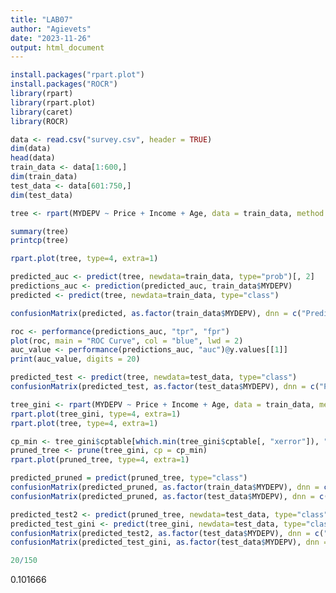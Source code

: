 ```yaml
---
title: "LAB07"
author: "Agievets"
date: "2023-11-26"
output: html_document
---
```

```r
install.packages("rpart.plot")
install.packages("ROCR")
library(rpart)
library(rpart.plot)
library(caret)
library(ROCR)
```
```r
data <- read.csv("survey.csv", header = TRUE)
dim(data)
head(data)
train_data <- data[1:600,]
dim(train_data)
test_data <- data[601:750,]
dim(test_data)
```
```r
tree <- rpart(MYDEPV ~ Price + Income + Age, data = train_data, method = "class", parms = list(split = "information"), control = rpart.control(xval = 3))
```
```r
summary(tree)
printcp(tree)
```
```r
rpart.plot(tree, type=4, extra=1)
```
```r
predicted_auc <- predict(tree, newdata=train_data, type="prob")[, 2]
predictions_auc <- prediction(predicted_auc, train_data$MYDEPV)
predicted <- predict(tree, newdata=train_data, type="class")
```
```r
confusionMatrix(predicted, as.factor(train_data$MYDEPV), dnn = c("Predicted", "Actual"))
```
```r
roc <- performance(predictions_auc, "tpr", "fpr")
plot(roc, main = "ROC Curve", col = "blue", lwd = 2)
auc_value <- performance(predictions_auc, "auc")@y.values[[1]]
print(auc_value, digits = 20)
```
```r
predicted_test <- predict(tree, newdata=test_data, type="class")
confusionMatrix(predicted_test, as.factor(test_data$MYDEPV), dnn = c("Predicted", "Actual"))
```
```r
tree_gini <- rpart(MYDEPV ~ Price + Income + Age, data = train_data, method = "class", parms = list(split = "gini"), control = rpart.control(xval = 3))
rpart.plot(tree_gini, type=4, extra=1)
rpart.plot(tree, type=4, extra=1)
```
```r
cp_min <- tree_gini$cptable[which.min(tree_gini$cptable[, "xerror"]), "CP"]
pruned_tree <- prune(tree_gini, cp = cp_min)
rpart.plot(pruned_tree, type=4, extra=1)
```
```r
predicted_pruned = predict(pruned_tree, type="class")
confusionMatrix(predicted_pruned, as.factor(train_data$MYDEPV), dnn = c("Predicted", "Actual"))
confusionMatrix(predicted_pruned, as.factor(test_data$MYDEPV), dnn = c("Predicted", "Actual"))
```
```r
predicted_test2 <- predict(pruned_tree, newdata=test_data, type="class")
predicted_test_gini <- predict(tree_gini, newdata=test_data, type="class")
confusionMatrix(predicted_test2, as.factor(test_data$MYDEPV), dnn = c("Predicted", "Actual"))
confusionMatrix(predicted_test_gini, as.factor(test_data$MYDEPV), dnn = c("Predicted", "Actual"))
```
```r
20/150
```
0.101666